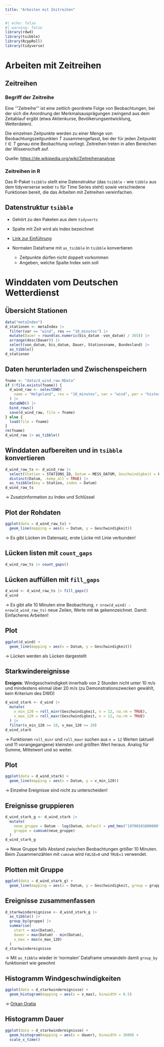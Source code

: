 ```yaml
---
title: "Arbeiten mit Zeitreihen"
---
```


```r
#| echo: false
#| warning: false
library(rdwd)
library(tsibble)
library(RcppRoll)
library(tidyverse)
```

# Arbeiten mit Zeitreihen

## Zeitreihen {.smaller}

### Begriff der Zeitreihe

Eine '''Zeitreihe''' ist eine zeitlich geordnete Folge von Beobachtungen, bei der sich die Anordnung der Merkmalsausprägungen zwingend aus dem Zeitablauf ergibt (etwa Aktienkurse, Bevölkerungsentwicklung, Wetterdaten).

Die einzelnen Zeitpunkte werden zu einer Menge von Beobachtungszeitpunkten $T$ zusammengefasst, bei der für jeden Zeitpunkt $t \in T$ genau eine Beobachtung vorliegt. Zeitreihen treten in allen Bereichen der Wissenschaft auf.

Quelle: <https://de.wikipedia.org/wiki/Zeitreihenanalyse>

### Zeitreihen in R

Das R-Paket `tsibble` stellt eine Datenstruktur (das `tsibble` - wie `tibble` aus dem tidyverserse wobei `ts` für Time Series steht) sowie verschiedene Funktionen bereit, die das Arbeiten mit Zeitreihen vereinfachen.

## Datenstruktur `tsibble`

- Gehört zu den Paketen aus dem `tidyverts`

- Spalte mit Zeit wird als Index bezeichnet

- [Link zur Einführung](https://cran.rstudio.com/web/packages/tsibble/vignettes/intro-tsibble.html)

- Normalen Dataframe mit `as_tsibble` in `tsibble` konvertieren
  * Zeitpunkte dürfen nicht doppelt vorkommen
  * Angeben, welche Spalte Index sein soll
  
# Winddaten vom Deutschen Wetterdienst

## Übersicht Stationen

```r
data("metaIndex")
d_stationen <- metaIndex |> 
  filter(var == "wind", res == "10_minutes") |>
  mutate(Dauer = round(as.numeric(bis_datum -von_datum) / 365)) |>
  arrange(desc(Dauer)) |>
  select(von_datum, bis_datum, Dauer, Stationsname, Bundesland) |>
  as_tibble()
d_stationen
```

## Daten herunterladen und Zwischenspeichern {.smaller}

```r
fname <- "data/d_wind_raw.RData"
if (!file.exists(fname)) {
  d_wind_raw <- selectDWD(
    name = "Helgoland", res = "10_minutes", var = "wind", per = "historical", current = TRUE
  ) |>
  dataDWD() |>
  bind_rows()
  save(d_wind_raw, file = fname)
} else {
  load(file = fname)
}
rm(fname)
d_wind_raw |> as_tibble()
```

## Winddaten aufbereiten und in `tsibble` konvertieren

```r
d_wind_raw_ts <- d_wind_raw |>
  select(Station = STATIONS_ID, Datum = MESS_DATUM, Geschwindigkeit = FF_10) |>
  distinct(Datum, .keep_all = TRUE) |>
  as_tsibble(key = Station, index = Datum)
d_wind_raw_ts
```

$\rightarrow$ Zusatzinformation zu Index und Schlüssel

## Plot der Rohdaten

```r
ggplot(data = d_wind_raw_ts) + 
  geom_line(mapping = aes(x = Datum, y = Geschwindigkeit))
```

$\rightarrow$ Es gibt Lücken im Datensatz, erste Lücke mit Linie verbunden!

## Lücken listen mit `count_gaps`

```r
d_wind_raw_ts |> count_gaps() 
```

## Lücken auffüllen mit `fill_gaps`

```r
d_wind <- d_wind_raw_ts |> fill_gaps()
d_wind 
```

$\rightarrow$ Es gibt alle 10 Minuten eine Beobachtung, `r nrow(d_wind) - nrow(d_wind_raw_ts)` neue Zeilen, Werte mit `NA` gekennzeichnet. Damit: Einfacheres Arbeiten!

## Plot

```r
ggplot(d_wind) + 
  geom_line(mapping = aes(x = Datum, y = Geschwindigkeit))
```

$\rightarrow$ Lücken werden als Lücken dargestellt

## Starkwindereignisse {.smaller}

**Ereignis**: Windgeschwindigkeit innerhalb von 2 Stunden nicht unter 10 m/s und mindestens einmal über 20 m/s (zu Demonstrationszwecken gewählt, kein Kriterium des DWD)

```r
d_wind_stark <- d_wind |>
  mutate(
    v_min_120 = roll_minr(Geschwindigkeit, n = 12, na.rm = TRUE),
    v_max_120 = roll_maxr(Geschwindigkeit, n = 12, na.rm = TRUE)
  ) |>
  filter(v_min_120 >= 10, v_max_120 >= 20)
d_wind_stark 
```

$\rightarrow$ Funktionen `roll_minr` und `roll_maxr` suchen aus `n = 12` Werten (aktuell und 11 vorangegangene) kleinsten und größten Wert heraus. Analog für Summe, Mittelwert und so weiter. 

## Plot

```r
ggplot(data = d_wind_stark) +
  geom_line(mapping = aes(x = Datum, y = v_min_120))
```

$\rightarrow$ Einzelne Ereignisse sind nicht zu unterscheiden!

## Ereignisse gruppieren {.smaller}

```r
d_wind_stark_g <- d_wind_stark |>
  mutate(
    neue_gruppe = Datum - lag(Datum, default = ymd_hms("19700101000000")) > 10,
    gruppe = cumsum(neue_gruppe)
  )
d_wind_stark_g 
```

$\rightarrow$ Neue Gruppe falls Abstand zwischen Beobachtungen größer 10 Minuten. Beim Zusammenzählen mit `cumsum` wird `FALSE=0` und `TRUE=1` verwendet.

## Plotten mit Gruppe

```r
ggplot(data = d_wind_stark_g) +
  geom_line(mapping = aes(x = Datum, y = Geschwindigkeit, group = gruppe))
```

## Ereignisse zusammenfassen {.smaller}

```r
d_starkwindereignisse <- d_wind_stark_g |> 
  as_tibble() |>
  group_by(gruppe) |>
  summarise(
    start = min(Datum),
    dauer = max(Datum) - min(Datum),
    v_max = max(v_max_120)
  )
d_starkwindereignisse 
```

$\rightarrow$ Mit `as_tibble` wieder in 'normalen' Dataframe umwandeln damit `group_by` funktioniert wie gewohnt

## Histogramm Windgeschwindigkeiten

```r
ggplot(data = d_starkwindereignisse) +
  geom_histogram(mapping = aes(x = v_max), binwidth = 0.5)
```

$\rightarrow$ [Orkan Oratia](https://www.wetteronline.de/extremwetter/orkan-oratia-ueber-nordeuropa-sachschaeden-in-millionenhoehe-2000-10-30-or)

## Histogramm Dauer

```r
ggplot(data = d_starkwindereignisse) +
  geom_histogram(mapping = aes(x = dauer), binwidth = 3600) +
  scale_x_time()
```
